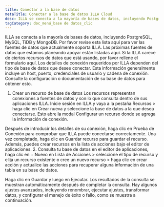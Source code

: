 ```yaml
---
title: Conectar a la base de datos
metaTitle: Conectar a la base de datos ILLA Cloud
desc: ILLA se conecta a la mayoría de bases de datos, incluyendo PostgreSQL, MySQL, TiDB y MongoDB
tagCategory: doc_menú_base de datos_clic
---
```


ILLA se conecta a la mayoría de bases de datos, incluyendo PostgreSQL, MySQL, TiDB y MongoDB. Por favor revise esta lista aquí para ver las fuentes de datos que actualmente soporta ILLA. Las próximas fuentes de datos que estamos planeando apoyar están listadas aquí. Si la ILLA carece de ciertos recursos de datos que está usando, por favor rellene el formulario aquí.
Los detalles de conexión requeridos por ILLA dependen del tipo de base de datos que desee conectar. Esta información generalmente incluye un host, puerto, credenciales de usuario y cadena de conexión. Consulte la configuración o documentación de su base de datos para obtener esto.

1.  Crear un recurso de base de datos
    Los recursos representan conexiones a fuentes de datos y son lo que consulta dentro de sus aplicaciones ILLA. Inicie sesión en ILLA y vaya a la pestaña Recursos > haga clic en Crear nueva y seleccione la base de datos a la que desea conectarse. Esto abre la modal Configurar un recurso donde se agrega la información de conexión.

Después de introducir los detalles de su conexión, haga clic en Prueba de Conexión para comprobar que ILLA puede conectarse correctamente. Una vez completado, haga clic en Guardar recurso para guardar el recurso. 
Además, puedes crear recursos en la lista de acciones bajo el editor de aplicaciones. 
2\. Consulta tu base de datos
en el editor de aplicaciones, haga clic en + Nuevo en Lista de Acciones > seleccione el tipo de recurso y elija un recurso existente o cree un nuevo recurso > haga clic en crear acción y actualice las acciones para recuperar alguna información de una tabla en su base de datos.

Haga clic en Guardar y luego en Ejecutar. Los resultados de la consulta se muestran automáticamente después de completar la consulta. 
Hay algunos ajustes avanzados, incluyendo renombrar, ejecutar ajustes, transformar datos, y configurar el manejo de éxito o fallo, como se muestra a continuación.
